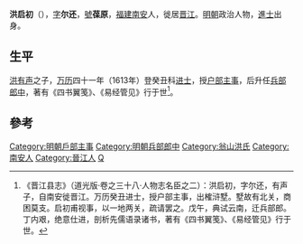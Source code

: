 '''洪启初'''（{{bd|？||？|catIdx=H洪}}），[[表字|字]]'''尔还'''，[[號|號]]'''葆原'''，[[福建等處承宣布政使司|福建]][[南安|南安]]人，徙居[[晉江縣|晋江]]。[[明朝|明朝]]政治人物，[[進士|進士]]出身。

==生平==
[[洪有声|洪有声]]之子，[[万历|万历]]四十一年（1613年）登癸丑科[[进士|进士]]，授[[户部|户部]][[主事|主事]]，后升任[[兵部|兵部]][[郎中_(官職)|郎中]]，著有《四书翼笺》、《易经管见》行于世<ref>《晋江县志》（道光版·卷之三十八·人物志名臣之二）：洪启初，字尔还，有声子，自南安徙晋江。万历癸丑进士，授户部主事，出榷浒墅。墅故有北关，商困莫支。启初甫视事，以一地两关，疏请罢之。戊午，典试云南，迁兵部郎。丁内艰，绝意仕进，剖析先儒语录诸书，著有《四书翼笺》、《易经管见》行于世。</ref>。

==參考==
{{reflist}}

{{萬曆四十一年癸丑科殿試金榜}}
{{DEFAULTSORT:Hong洪}}

[[Category:明朝戶部主事|Category:明朝戶部主事]]
[[Category:明朝兵部郎中|Category:明朝兵部郎中]]
[[Category:翁山洪氏|Category:翁山洪氏]]
[[Category:南安人|Category:南安人]]
[[Category:晉江人|Category:晉江人]]
[[Category:洪姓|Q]]